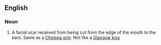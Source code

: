 {{rfv}}
==English==

===Noun===
{{en-noun}}

# A facial scar received from being cut from the edge of the mouth to the ears. Same as a [[Chelsea grin]]. Not like a [[Glasgow kiss]]